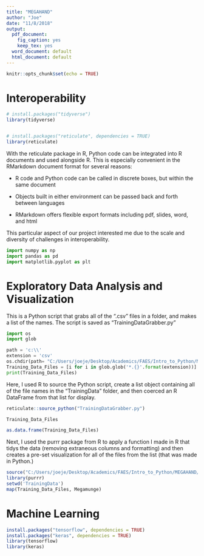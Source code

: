 ---
title: "MEGAHAND"
author: "Joe"
date: "11/8/2018"
output:
  pdf_document: 
    fig_caption: yes
    keep_tex: yes
  word_document: default
  html_document: default
---

```{r setup, include=FALSE}
knitr::opts_chunk$set(echo = TRUE)
```

# Interoperability

```{r}
# install.packages("tidyverse")
library(tidyverse)


# install.packages("reticulate", dependencies = TRUE)
library(reticulate)
```

With the reticulate package in R, Python code can be integrated into R documents and used alongside R. This is especially convenient in the RMarkdown document format for several reasons:

* R code and Python code can be called in discrete boxes, but within the same document

* Objects built in either environment can be passed back and forth between languages

* RMarkdown offers flexible export formats including pdf, slides, word, and html

This particular aspect of our project interested me due to the scale and diversity of challenges in interoperability.

```{python}
import numpy as np
import pandas as pd
import matplotlib.pyplot as plt
```



# Exploratory Data Analysis and Visualization

This is a Python script that grabs all of the ".csv" files in a folder, and makes a list of the names. The script is saved as "TrainingDataGrabber.py"
```{python, eval = FALSE}
import os
import glob

path = 'c:\\'
extension = 'csv'
os.chdir(path= "C:/Users/joeje/Desktop/Academics/FAES/Intro_to_Python/MEGAHAND/TrainingData")
Training_Data_Files = [i for i in glob.glob('*.{}'.format(extension))]
print(Training_Data_Files)
```


Here, I used R to source the Python script, create a list object containing all of the file names in the "TrainingData" folder, and then coerced an R DataFrame from that list for display.

```{r, warning = FALSE}
reticulate::source_python("TrainingDataGrabber.py")

Training_Data_Files

as.data.frame(Training_Data_Files)
```


Next, I used the purrr package from R to apply a function I made in R that tidys the data (removing extraneous columns and formatting) and then creates a pre-set visualization for all of the files from the list (that was made in Python.)

```{r message=FALSE, warning=FALSE}
source("C:/Users/joeje/Desktop/Academics/FAES/Intro_to_Python/MEGAHAND/Megamunge_Jitter.R")
library(purrr)
setwd('TrainingData')
map(Training_Data_Files, Megamunge)
```


# Machine Learning

```{r, eval = FALSE}
install.packages("tensorflow", dependencies = TRUE)
install.packages("keras", dependencies = TRUE)
library(tensorflow)
library(keras)
```














